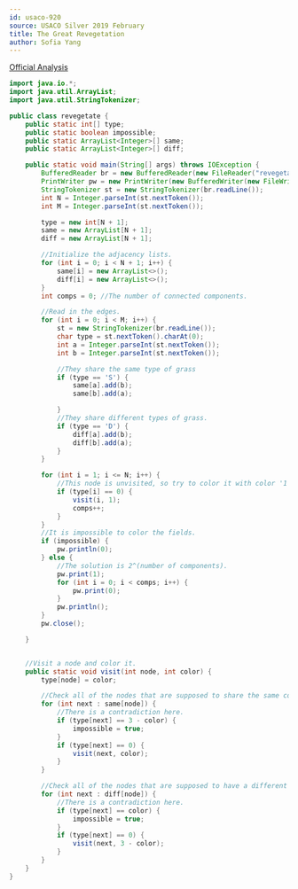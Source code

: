 ```yaml
---
id: usaco-920
source: USACO Silver 2019 February
title: The Great Revegetation
author: Sofia Yang
---
```


[Official Analysis](http://www.usaco.org/current/data/sol_revegetate_silver_feb19.html)


<LanguageSection>

<JavaSection>

```java
import java.io.*;
import java.util.ArrayList;
import java.util.StringTokenizer;

public class revegetate {
    public static int[] type;
    public static boolean impossible;
    public static ArrayList<Integer>[] same;
    public static ArrayList<Integer>[] diff;

    public static void main(String[] args) throws IOException {
        BufferedReader br = new BufferedReader(new FileReader("revegetate.in"));
        PrintWriter pw = new PrintWriter(new BufferedWriter(new FileWriter("revegetate.out")));
        StringTokenizer st = new StringTokenizer(br.readLine());
        int N = Integer.parseInt(st.nextToken());
        int M = Integer.parseInt(st.nextToken());

        type = new int[N + 1];
        same = new ArrayList[N + 1];
        diff = new ArrayList[N + 1];

        //Initialize the adjacency lists.
        for (int i = 0; i < N + 1; i++) {
            same[i] = new ArrayList<>();
            diff[i] = new ArrayList<>();
        }
        int comps = 0; //The number of connected components.

        //Read in the edges.
        for (int i = 0; i < M; i++) {
            st = new StringTokenizer(br.readLine());
            char type = st.nextToken().charAt(0);
            int a = Integer.parseInt(st.nextToken());
            int b = Integer.parseInt(st.nextToken());

            //They share the same type of grass
            if (type == 'S') {
                same[a].add(b);
                same[b].add(a);

            }
            //They share different types of grass.
            if (type == 'D') {
                diff[a].add(b);
                diff[b].add(a);
            }
        }

        for (int i = 1; i <= N; i++) {
            //This node is unvisited, so try to color it with color '1'.
            if (type[i] == 0) {
                visit(i, 1);
                comps++;
            }
        }
        //It is impossible to color the fields.
        if (impossible) {
            pw.println(0);
        } else {
            //The solution is 2^(number of components).
            pw.print(1);
            for (int i = 0; i < comps; i++) {
                pw.print(0);
            }
            pw.println();
        }
        pw.close();

    }


    //Visit a node and color it.
    public static void visit(int node, int color) {
        type[node] = color;

        //Check all of the nodes that are supposed to share the same color.
        for (int next : same[node]) {
            //There is a contradiction here.
            if (type[next] == 3 - color) {
                impossible = true;
            }
            if (type[next] == 0) {
                visit(next, color);
            }
        }

        //Check all of the nodes that are supposed to have a different color.
        for (int next : diff[node]) {
            //There is a contradiction here.
            if (type[next] == color) {
                impossible = true;
            }
            if (type[next] == 0) {
                visit(next, 3 - color);
            }
        }
    }
}
```

</JavaSection>

</LanguageSection>
